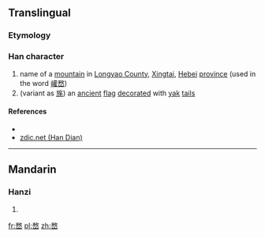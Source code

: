 ==Translingual==

===Etymology===
{{Han compound|敄|山|c1=p|c2=s|t2=mountain|ls=psc}}

===Han character===
{{Han char|rn=46|rad=山|as=09|sn=12|four=|canj=弓大山 (NKU)|ids=⿱[[敄]][[山]]}}

# name of a [[mountain]] in [[w:Longyao County|Longyao County]], [[w:Xingtai|Xingtai]], [[Hebei]] [[province]] (used in the word [[巏嵍]])
# (variant as [[旄]]) an [[ancient]] [[flag]] [[decorate]]d with [[yak]] [[tail]]s

====References====
* {{Han ref|kx=0316.180|dkj=08280|dj=0616.390|hdz=10789.180|uh=5D4D|ud=23885}}
*[http://www.zdic.net/z/18/js/5D4D.htm zdic.net (Han Dian)]

----

==Mandarin==

===Hanzi===
{{cmn-hanzi|pin=[[wù]] ([[wu4]]), [[hé]] ([[he2]]), [[jié]] ([[jie2]])|wg=wu<sup>4</sup>, ho<sup>2</sup>, chieh<sup>2</sup>}}

# {{defn|lang=cmn|sort=山09}}

[[fr:嵍]]
[[pl:嵍]]
[[zh:嵍]]